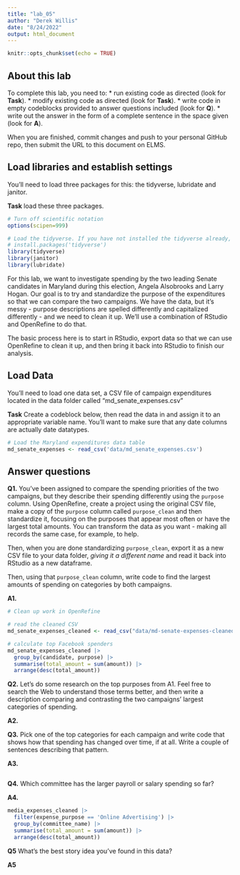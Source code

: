 ```yaml
---
title: "lab_05"
author: "Derek Willis"
date: "8/24/2022"
output: html_document
---
```


```r
knitr::opts_chunk$set(echo = TRUE)
```

## About this lab

To complete this lab, you need to:
* run existing code as directed (look for **Task**).
* modify existing code as directed (look for **Task**).
* write code in empty codeblocks provided to answer questions included (look for **Q**).
* write out the answer in the form of a complete sentence in the space given (look for **A**).

When you are finished, commit changes and push to your personal GitHub repo, then submit the URL to this document on ELMS.

## Load libraries and establish settings

You'll need to load three packages for this: the tidyverse, lubridate and janitor.

**Task** load these three packages.

```r
# Turn off scientific notation
options(scipen=999)

# Load the tidyverse. If you have not installed the tidyverse already, remove the # from the next line and run it first.  
# install.packages('tidyverse')
library(tidyverse)
library(janitor)
library(lubridate)

```

For this lab, we want to investigate spending by the two leading Senate candidates in Maryland during this election, Angela Alsobrooks and Larry Hogan. Our goal is to try and standardize the purpose of the expenditures so that we can compare the two campaigns. We have the data, but it's messy - purpose descriptions are spelled differently and capitalized differently - and we need to clean it up. We'll use a combination of RStudio and OpenRefine to do that.

The basic process here is to start in RStudio, export data so that we can use OpenRefine to clean it up, and then bring it back into RStudio to finish our analysis.

## Load Data

You'll need to load one data set, a CSV file of campaign expenditures located in the data folder called "md_senate_expenses.csv"

**Task** Create a codeblock below, then read the data in and assign it to an appropriate variable name. You'll want to make sure that any date columns are actually date datatypes.

```r
# Load the Maryland expenditures data table
md_senate_expenses <- read_csv('data/md_senate_expenses.csv')

```

## Answer questions

**Q1.** You've been assigned to compare the spending priorities of the two campaigns, but they describe their spending differently using the `purpose` column. Using OpenRefine, create a project using the original CSV file, make a copy of the `purpose` column called `purpose_clean` and then standardize it, focusing on the purposes that appear most often or have the largest total amounts. You can transform the data as you want - making all records the same case, for example, to help. 

Then, when you are done standardizing `purpose_clean`, export it as a new CSV file to your data folder, *giving it a different name* and read it back into RStudio as a new dataframe.

Then, using that `purpose_clean` column, write code to find the largest amounts of spending on categories by both campaigns.

**A1.**  

```r
# Clean up work in OpenRefine

# read the cleaned CSV 
md_senate_expenses_cleaned <- read_csv("data/md-senate-expenses-cleaned.csv")

# calculate top Facebook spenders
md_senate_expenses_cleaned |> 
  group_by(candidate, purpose) |> 
  summarise(total_amount = sum(amount)) |> 
  arrange(desc(total_amount))

```
**Q2.** Let's do some research on the top purposes from A1. Feel free to search the Web to understand those terms better, and then write a description comparing and contrasting the two campaigns' largest categories of spending. 

**A2.** 

**Q3.** Pick one of the top categories for each campaign and write code that shows how that spending has changed over time, if at all. Write a couple of sentences describing that pattern.

**A3.** 


```r


```

**Q4.** Which committee has the larger payroll or salary spending so far?

**A4.** 

```r
media_expenses_cleaned |> 
  filter(expense_purpose == 'Online Advertising') |> 
  group_by(committee_name) |> 
  summarise(total_amount = sum(amount)) |> 
  arrange(desc(total_amount))
```

**Q5** What's the best story idea you've found in this data?

**A5** 
